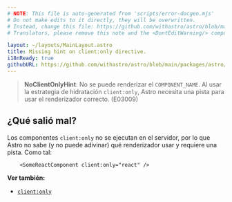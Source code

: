```yaml
---
# NOTE: This file is auto-generated from 'scripts/error-docgen.mjs'
# Do not make edits to it directly, they will be overwritten.
# Instead, change this file: https://github.com/withastro/astro/blob/main/packages/astro/src/core/errors/errors-data.ts
# Translators, please remove this note and the <DontEditWarning/> component.

layout: ~/layouts/MainLayout.astro
title: Missing hint on client:only directive.
i18nReady: true
githubURL: https://github.com/withastro/astro/blob/main/packages/astro/src/core/errors/errors-data.ts
---
```


> **NoClientOnlyHint**: No se puede renderizar el `COMPONENT_NAME`. Al usar la estrategia de hidratación `client:only`, Astro necesita una pista para usar el renderizador correcto. (E03009)

## ¿Qué salió mal?

Los componentes `client:only` no se ejecutan en el servidor, por lo que Astro no sabe (y no puede adivinar) qué renderizador usar y requiere una pista. Como tal:

```astro
	<SomeReactComponent client:only="react" />
```

**Ver también:**

-  [`client:only`](/es/reference/directives-reference/#clientonly)

